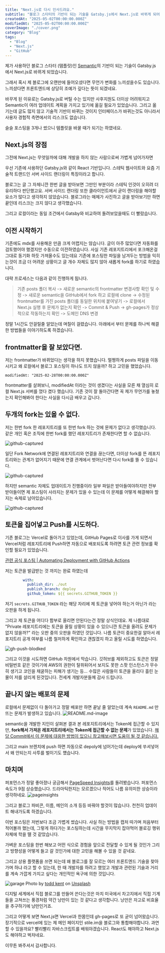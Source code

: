 ```yaml
---
title: "Next.js로 다시 인사드려요."
subtitle: "블로그 스타터의 기반이 되는 기술을 Gatsby.js에서 Next.js로 바뀌게 되어 이를 마이그레이션하는 과정을 담았습니다."
createdAt: "2025-05-02T00:00:00.000Z"
modifiedAt: "2025-05-02T00:00:00.000Z"
coverImage: "./cover.png"
category: "Blog"
tags:
  - "Blog"
  - "Next.js"
  - "GitHub"
---
```


제가 사용하던 블로그 스타터 (탬플릿)인 [Semantic](https://semantic.nylonbricks.com/)의 기반이 되는 기술이 Gatsby.js 에서 Next.js로 바뀌게 되었습니다.

그래서 혹시 제 블로그에 오랜만에 들어오셨다면 무언가 변화를 느끼셨을수도 있습니다. 느끼셨다면 프론트엔드에 상당히 조예가 깊다는 뜻이 되겠네요.

바꾸게 된 이유로는 Gatsby.js로 버틸 수는 있지만 사후지원도 더이상 어려워지고 Semantic이 여러 업데이트 계획을 가지고 있기에 옮길 필요가 있었습니다.
그리고 옮기는데 글도 많지 않고 기술적 기반이 바뀌는 것이지 인터페이스가 바뀌는것도 아니라서 사용자 경험적 측면에서의 리스크도 없습니다.

슬슬 포스팅을 3개나 썼으니 템플릿을 바꿀 때가 되기는 하였네요.


## Next.js의 장점

그전에 Next.js는 무엇일까에 대해 개발을 하지 않는 사람으로써 가볍게 넘어가자면

우선 기존에 사용하던 Gatsby.js와 같이 React 기반입니다. 스테틱 웹사이트와 요즘 기술적 트랜드인 서버 사이드 랜더링이 특징이라고 합니다.

블로그는 글 그 자체니깐 한번 글을 받아보면 그만인 부분이라 스테틱 인것이 오히려 더 유리하다 판단했고요.
서버 사이드 랜더링 또한 클라이언트에서 굳이 랜더링을 해야할 요소가 많다고 생각하지 않았습니다. 블로그라는 매체가 사진하고 글을 받아보기만 하면 끝인데 리스크는 크지 않다고 생각했습니다.

그리고 로컬이라는 동일 조건에서 Gatsby와 비교하여 돌려보았을때도 더 빨랐습니다.

## 이전 시작하기

기존에도 mdx를 사용해온 만큼 크게 어렵지는 않습니다. 글이 아주 많았다면 자동화를 검토했어야 했겠지만 수동으로 이전하였습니다.
사실 기존 레포지트리에서 포크해온걸 그대로 동기화 하듯 가져올수도 있는데요 기존에 포스팅한 파일을 남겨두는 방법을 익히는것이 조금 더 어려운 상황이고 글 개수 자체도 많지 않아 새롭게 fork를 하기로 하였습니다.

대략 프로세스는 다음과 같이 진행하게 됩니다.

> 기존 posts 폴더 복사 -> 새로운 semantic의 frontmatter 변경사항 확인 및 수정 -> 새로운 semantic을 GitHub에서 fork 하고 로컬에 clone -> 수정된 frontmatter를 가진 posts 폴더를 동일한 위치에 붙여넣기 -> 로컬에서 Next.js 실행 후 문제가 없는지 확인 -> Commit & Push -> gh-pages가 정상적으로 작동하는지 확인 -> 도메인 DNS 변경

정말 1시간도 안걸릴줄 알았는데 며칠이 걸렸습니다. 아래에서 부터 문제를 하나씩 해결한 방법들을 이야기하도록 하겠습니다.

## frontmatter을 잘 보았다면.
저는 frontmatter가 바뀌었다는 생각을 하지 못했습니다. 멀쩡하게 posts 파일을 이동시키고 왜 로컬에서 블로그 포스팅이 하나도 뜨지 않을까? 하고 고민을 했었습니다.

```mdxjs
modifiedAt: "2025-02-28T00:00:00.000Z"
```

frontmatter를 살펴보니, modifiedAt 이라는 것이 생겼다는 사실을 모른 채 열심히 로컬 Next.js 서버를 껐다 켰다 했습니다. 기존 것이 잘 돌아간다면 꼭 제가 무언가를 놓쳤는지 확인해봐야 한다는 사실을 다시금 배우고 갑니다.

## 두개의 fork는 있을 수 없다.
저는 한번 fork 한 레포지트리를 또 한번 fork 하는 것에 문제가 없다고 생각했습니다. 같은 개인 혹은 조직에 한번 fork를 했던 레포지트리가 존재한다면 할 수 없습니다.

![github-captured](./gh-01.png)

일단 Fork Network에 연결된 레포지트리와 연결을 끊는다면, 더이상 fork를 뜬 레포지트리와는 관계가 없어지기 때문에 연결 관계에서 벗어난다면 다시 fork를 뜰 수 있습니다.

![github-captured](./gh-02.png)

하지만 semantic 자체도 업데이트가 진행중이라 일부 파일은 받아들여야하지만 전부 받아들이면 제 포스팅이 사라지는 문제가 있을 수 있는데 이 문제를 어떻게 해결해야 할지는 숙제로 남아있습니다.

![github-captured](./gh-03.png)

## 토큰을 집어넣고 Push를 시도하다.

기존 블로그는 Vercel로 돌아가고 있었는데, GitHub Pages로 이사를 가게 되면서 Vercel처럼 레포지트리에 Push하면 자동으로 배포되도록 하려면 토큰 관련 정보를 확인할 필요가 있었습니다.

[관련 공식 포스팅 | Automating Deployment with GitHub Actions](https://semantic.nylonbricks.com/posts/deploy-with-actions)

저는 토큰을 발급받는 것 까지는 완료 하였는데

```yml
        with:
          publish_dir: ./out
          publish_branch: deploy
          github_token: ${{ secrets.GITHUB_TOKEN }}
```
저기 ```secrets.GITHUB_TOKEN``` 라는 해당 자리에 제 토큰을 넣어야 하는거 아닌가 라는 오판을 하게 됩니다.

그리고 제 토큰을 어디다 함부로 올리면 안된다는건 정말 상식인데요. 제 나름대로 "Private 레포지트리에는 토큰을 올릴 상황이 있을 수 있으니깐 토큰을 올려도 문제가 없지 않을까?" 라는 오판 중의 오판을 하였던 것입니다.
나름 토큰이 중요한걸 알아서 레포지트리 공개 여부를 나름 철저하게 확인하고 괜찮겠지 하고 올릴 시도를 하였습니다.

![gh-push-blodked](./gh-push-blocked.jpeg)

그리고 이것을 시도하면 GitHub 차원에서 막습니다. 깃허브를 제외하고도 토큰은 정말 비밀번호 같은 것이기에 AWS의 권한이 탈취뒤어서 보지도 못한 스팟 인스턴스가 무수히 생기고 코인을 채굴하는 피해가 생기는 등... 수많은 사람들이 토큰을 올리다 흘린 눈물이 저를 살리게 된것입니다. 전세계 개발자분들께 감사 드립니다.

## 끝나지 않는 배포의 문제

로컬에서 문제없이 다 돌아가고 정말 배포만 하면 끝날 줄 알았는데 계속 ```README.md``` 만 뜨는 문제가 발생하고 있습니다.
![README.md-image](./readme.jpeg)

semantic을 개발한 지인이 살펴본 결과 본 레포지트리에서는 Token에 접근할 수 있지만, **fork해서 가져온 레포지트리에서는 Token에 접근할 수 없는 문제**가 있었습니다.
[해당 Commit에서 이 문제에 대응한 방법이 있으니 참고해보시면 도움이 될 것 같습니다.](https://github.com/nylonbricks/semantic/commit/586d4799cf3833a28c148b70de3f3c25a1f34423)

그리고 main 브렌치에 push 하면 자동으로 depoly에 넘어가는데 deploy에 쑤셔넣어서 왜 안되는지 사투를 벌이기도 헀습니다.

## 마치며

퍼포먼스가 정말 좋아졌나 궁금해서 [PageSpeed Insights](https://pagespeed.web.dev)를 돌려봤습니다. 퍼포먼스 속도가 9점 상승했습니다. 드라마틱한지는 모르겠으나 적어도 나름 유의미한 상승이라 생각하네요.
![pageinsights](./pageinsights.png)

그리고 블로그 파비콘, 이름, 메인의 소개 등등 바꿔야 할것이 많습니다. 천천히 업데이트 해내가도록 하겠습니다.

이번 포스팅은 저번보다 조금 가볍게 썼습니다. 사실 하는 방법을 캡처 따가며 처음부터 적어볼까 했는데, 그렇게 하다가는 포스팅하는데 시간을 무지막지 잡아먹어 블로깅 행위 자체에 학을 뗄 것 같았습니다.

가벼운 포스팅을 한번 해보고 어떤 식으로 경험을 앞으로 전달할 수 있게 될 것인가 그리고 방향성을 어떻게 들고 갈 것인가에 대한 고민을 해볼 수 있을 것 같네요.

그리고 상용 플랫폼을 쓰면 되는데 왜 블로그를 잘 모르는 여러 프론트엔드 기술을 찾아가며 하냐 라고 할 수 있는데, 한 때 개발자를 하려고 했었고 개발과 관련된 기술과 거리를 계속 가깝게 가지고 싶다는 개인적인 욕구에 의한 것입니다.

![garage](./todd-kent-onnJOfF-okU-unsplash.jpg)
Photo by <a href="https://unsplash.com/@churchoftodd?utm_content=creditCopyText&utm_medium=referral&utm_source=unsplash">todd kent</a> on <a href="https://unsplash.com/photos/black-metal-tool-lot-onnJOfF-okU?utm_content=creditCopyText&utm_medium=referral&utm_source=unsplash">Unsplash</a>

디지털 세계에서 직접 블로그를 만들어 쓴다는것은 마치 미국에서 차고지에서 직접 기계들을 고쳐쓰는 풍경처럼 약간 낭만이 있는 것 같다고 생각합니다. 낭만은 자고로 비효율을 추구하기에 낭만인거죠.

그리고 어떻게 보면 Next.js면 Vercel과 한몸인데 gh-pages로 또 굳이 넘어왔습니다. 장기적으로 vercel에 있는 제 메인 페이지인 stile.im을 블로그와 통합해야합니다. 과연 할 수 있을까요? 빨리빨리 자바스크립트를 배워야겠습니다. React도 해야하고 Next.js도 해야하고 벅차네요.

이무튼 봐주셔서 감사합니다.

